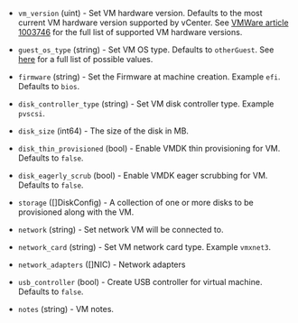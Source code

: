 <!-- Code generated from the comments of the CreateConfig struct in builder/vsphere/iso/step_create.go; DO NOT EDIT MANUALLY -->

-   `vm_version` (uint) - Set VM hardware version. Defaults to the most current VM hardware
    version supported by vCenter. See
    [VMWare article 1003746](https://kb.vmware.com/s/article/1003746) for
    the full list of supported VM hardware versions.
    
-   `guest_os_type` (string) - Set VM OS type. Defaults to `otherGuest`. See [
    here](https://code.vmware.com/apis/358/vsphere/doc/vim.vm.GuestOsDescriptor.GuestOsIdentifier.html)
    for a full list of possible values.
    
-   `firmware` (string) - Set the Firmware at machine creation. Example `efi`. Defaults to `bios`.
    
-   `disk_controller_type` (string) - Set VM disk controller type. Example `pvscsi`.
    
-   `disk_size` (int64) - The size of the disk in MB.
    
-   `disk_thin_provisioned` (bool) - Enable VMDK thin provisioning for VM. Defaults to `false`.
    
-   `disk_eagerly_scrub` (bool) - Enable VMDK eager scrubbing for VM. Defaults to `false`.
    
-   `storage` ([]DiskConfig) - A collection of one or more disks to be provisioned along with the VM.
    
-   `network` (string) - Set network VM will be connected to.
    
-   `network_card` (string) - Set VM network card type. Example `vmxnet3`.
    
-   `network_adapters` ([]NIC) - Network adapters
    
-   `usb_controller` (bool) - Create USB controller for virtual machine. Defaults to `false`.
    
-   `notes` (string) - VM notes.
    
